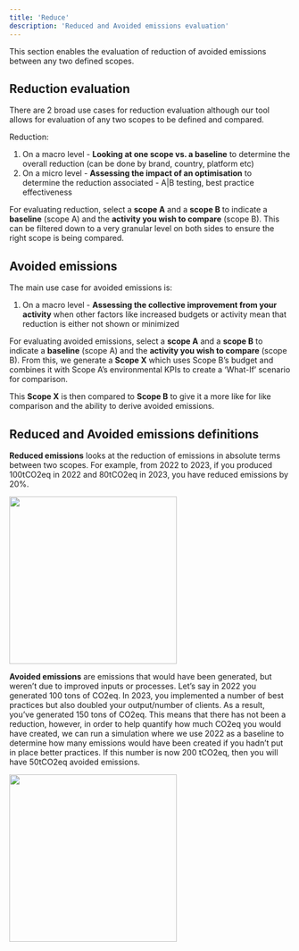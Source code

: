 ```yaml
---
title: 'Reduce'
description: 'Reduced and Avoided emissions evaluation'
---
```


This section enables the evaluation of reduction of avoided emissions between any two defined scopes.

## Reduction evaluation

There are 2 broad use cases for reduction evaluation although our tool allows for evaluation
of any two scopes to be defined and compared.


Reduction:
1. On a macro level - **Looking at one scope vs. a baseline** to determine the overall
reduction (can be done by brand, country, platform etc)
2. On a micro level - **Assessing the impact of an optimisation** to determine the
reduction associated - A|B testing, best practice effectiveness


For evaluating reduction, select a **scope A** and a **scope B** to indicate a **baseline** (scope A) and
the **activity you wish to compare** (scope B). This can be filtered down to a very granular level
on both sides to ensure the right scope is being compared.


## Avoided emissions


The main use case for avoided emissions is:

1. On a macro level - **Assessing the collective improvement from your activity** when
other factors like increased budgets or activity mean that reduction is either not
shown or minimized

For evaluating avoided emissions, select a **scope A** and a **scope B** to indicate a **baseline** (scope A) and the **activity you wish to compare** (scope B). From this, we generate a **Scope X** which uses Scope B’s budget and combines it with Scope A’s environmental KPIs to create a ‘What-If’ scenario for comparison.

This **Scope X** is then compared to **Scope B** to give it a more like for like comparison and the
ability to derive avoided emissions.




## Reduced and Avoided emissions definitions


**Reduced emissions** looks at the reduction of emissions in absolute terms between two
scopes. For example, from 2022 to 2023, if you produced 100tCO2eq in 2022 and 80tCO2eq
in 2023, you have reduced emissions by 20%.

<img height="300" src="/images/reducefig1.webp" />


**Avoided emissions** are emissions that would have been generated, but weren’t due to
improved inputs or processes. Let’s say in 2022 you generated 100 tons of CO2eq. In 2023,
you implemented a number of best practices but also doubled your output/number of
clients. As a result, you’ve generated 150 tons of CO2eq. This means that there has not been
a reduction, however, in order to help quantify how much CO2eq you would have created,
we can run a simulation where we use 2022 as a baseline to determine how many emissions
would have been created if you hadn’t put in place better practices. If this number is now
200 tCO2eq, then you will have 50tCO2eq avoided emissions.

<img height="300" src="/images/avoidedfig1.webp" />






